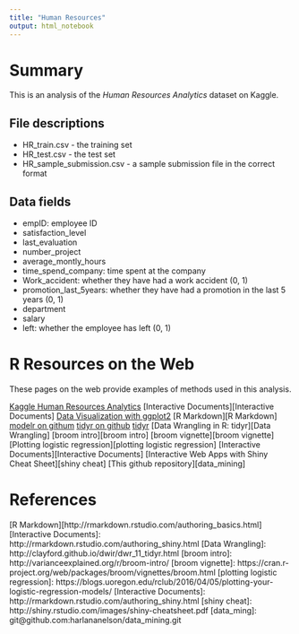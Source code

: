 ```yaml
---
title: "Human Resources"
output: html_notebook
---
```


# Summary

This is an analysis of the *Human Resources Analytics* dataset on Kaggle.

## File descriptions

*    HR_train.csv - the training set
*    HR_test.csv - the test set
*    HR_sample_submission.csv - a sample submission file in the correct format

## Data fields

*    empID: employee ID
*    satisfaction_level
*    last_evaluation
*    number_project
*    average_montly_hours
*    time_spend_company: time spent at the company
*    Work_accident: whether they have had a work accident (0, 1)
*    promotion_last_5years: whether they have had a promotion in the last 5 years (0, 1)
*    department
*    salary
*    left: whether the employee has left (0, 1)

# R Resources on the Web

These pages on the web provide examples of methods used in this analysis.

[Kaggle Human Resources Analytics][Human Resources Analytics]
[Interactive Documents][Interactive Documents]
[Data Visualization with ggplot2][ggplot2 cheat]
[R Markdown][R Markdown]
[modelr on githum][modelr gh]
[tidyr on github][tidyr gh]
[tidyr][tidyr]
[Data Wrangling in R: tidyr][Data Wrangling]
[broom intro][broom intro]
[broom vignette][broom vignette]
[Plotting logistic regression][plotting logistic regression]
[Interactive Documents][Interactive Documents]
[Interactive Web Apps with Shiny Cheat Sheet][shiny cheat]
[This github repository][data_mining]




# References

[Human Resources Analytics]: https://www.kaggle.com/c/sm/data 
[tidyr gh]: https://github.com/tidyverse/tidyr/blob/master/man/expand.Rd
[tidyr]: http://tidyr.tidyverse.org/reference/expand.html
[modelr gh]: https://github.com/tidyverse/modelr/blob/master/R/predictions.R
[ggplot2 cheat]: https://www.rstudio.com/wp-content/uploads/2016/11/ggplot2-cheatsheet-2.1.pdf
[R Markdown][http://rmarkdown.rstudio.com/authoring_basics.html]
[Interactive Documents]: http://rmarkdown.rstudio.com/authoring_shiny.html
[Data Wrangling]: http://clayford.github.io/dwir/dwr_11_tidyr.html
[broom intro]: http://varianceexplained.org/r/broom-intro/
[broom vignette]: https://cran.r-project.org/web/packages/broom/vignettes/broom.html
[plotting logistic regression]: https://blogs.uoregon.edu/rclub/2016/04/05/plotting-your-logistic-regression-models/
[Interactive Documents]: http://rmarkdown.rstudio.com/authoring_shiny.html
[shiny cheat]: http://shiny.rstudio.com/images/shiny-cheatsheet.pdf
[data_ming]: git@github.com:harlananelson/data_mining.git



